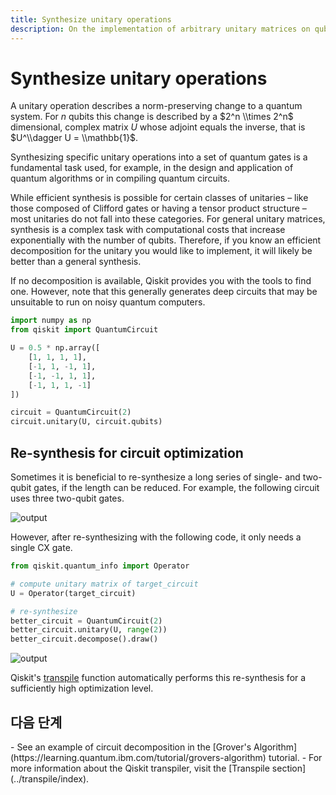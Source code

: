 ```yaml
---
title: Synthesize unitary operations
description: On the implementation of arbitrary unitary matrices on qubits
---
```


# Synthesize unitary operations

A unitary operation describes a norm-preserving change to a quantum system.
For $n$ qubits this change is described by a $2^n \\times 2^n$ dimensional, complex matrix $U$ whose adjoint equals the inverse, that is $U^\\dagger U = \\mathbb{1}$.

Synthesizing specific unitary operations into a set of quantum gates is a fundamental task used, for example, in the design and application of quantum algorithms or in compiling quantum circuits.

While efficient synthesis is possible for certain classes of unitaries – like those composed of Clifford gates or having a tensor product structure – most unitaries do not fall into these categories.
For general unitary matrices, synthesis is a complex task with computational costs that increase exponentially with the number of qubits.
Therefore, if you know an efficient decomposition for the unitary you would like to implement, it will likely be better than a general synthesis.

<Admonition type="note">
    If no decomposition is available, Qiskit provides you with the tools to find one. 
    However, note that this generally generates deep circuits that may be unsuitable to run on noisy quantum computers.
</Admonition>

```python
import numpy as np
from qiskit import QuantumCircuit

U = 0.5 * np.array([
    [1, 1, 1, 1],
    [-1, 1, -1, 1],
    [-1, -1, 1, 1],
    [-1, 1, 1, -1]
])

circuit = QuantumCircuit(2)
circuit.unitary(U, circuit.qubits)
```

## Re-synthesis for circuit optimization

Sometimes it is beneficial to re-synthesize a long series of single- and two-qubit gates, if the length can be reduced. For example, the following circuit uses three two-qubit gates.

![output](/images/build/unitary-synthesis/unitary_target.png)

However, after re-synthesizing with the following code, it only needs a single CX gate.

```python
from qiskit.quantum_info import Operator

# compute unitary matrix of target_circuit
U = Operator(target_circuit)

# re-synthesize
better_circuit = QuantumCircuit(2)
better_circuit.unitary(U, range(2))
better_circuit.decompose().draw()
```

![output](/images/build/unitary-synthesis/unitary_resynth.png)

Qiskit's [transpile](../api/qiskit/compiler#qiskit.compiler.transpile) function automatically performs this re-synthesis for a sufficiently high optimization level.

## 다음 단계

<Admonition type="tip" title="Recommendations">
  -  See an example of circuit decomposition in the [Grover's Algorithm](https://learning.quantum.ibm.com/tutorial/grovers-algorithm) tutorial.
  -  For more information about the Qiskit transpiler, visit the [Transpile section](../transpile/index).
</Admonition>
